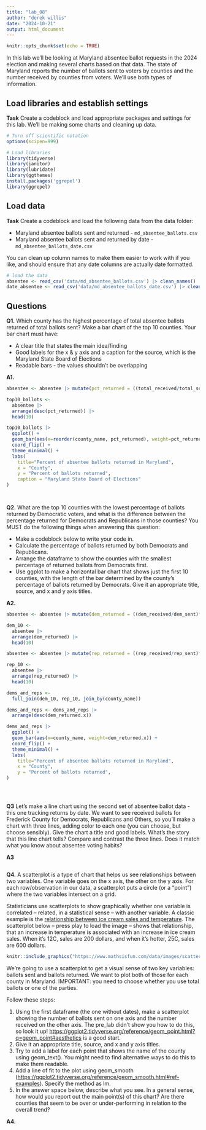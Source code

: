 ```yaml
---
title: "lab_08"
author: "derek willis"
date: "2024-10-21"
output: html_document
---
```


```r
knitr::opts_chunk$set(echo = TRUE)
```

In this lab we'll be looking at Maryland absentee ballot requests in the 2024 election and making several charts based on that data. The state of Maryland reports the number of ballots sent to voters by counties and the number received by counties from voters. We'll use both types of information.

## Load libraries and establish settings

**Task** Create a codeblock and load appropriate packages and settings for this lab. We'll be making some charts and cleaning up data.

```r
# Turn off scientific notation
options(scipen=999)

# Load libraries
library(tidyverse)
library(janitor)
library(lubridate)
library(ggthemes)
install.packages('ggrepel')
library(ggrepel)
```

## Load data

**Task** Create a codeblock and load the following data from the data folder:

-   Maryland absentee ballots sent and returned - `md_absentee_ballots.csv`
-   Maryland absentee ballots sent and returned by date - `md_absentee_ballots_date.csv`

You can clean up column names to make them easier to work with if you like, and should ensure that any date columns are actually date formatted.

```r
# load the data
absentee <- read_csv('data/md_absentee_ballots.csv') |> clean_names()
date_absentee <- read_csv('data/md_absentee_ballots_date.csv') |> clean_names()
```

## Questions

**Q1.** Which county has the highest percentage of total absentee ballots returned of total ballots sent? Make a bar chart of the top 10 counties. Your bar chart must have:

-   A clear title that states the main idea/finding
-   Good labels for the x & y axis and a caption for the source, which is the Maryland State Board of Elections
-   Readable bars - the values shouldn't be overlapping

**A1.**

```r

absentee <- absentee |> mutate(pct_returned = ((total_received/total_sent)*100))

top10_ballots <-
  absentee |>
  arrange(desc(pct_returned)) |>
  head(10)

top10_ballots |> 
  ggplot() +
  geom_bar(aes(x=reorder(county_name, pct_returned), weight=pct_returned)) +
  coord_flip() +
  theme_minimal() +
  labs(
    title="Percent of absentee ballots returned in Maryland",
    x = "County",
    y = "Percent of ballots returned",
    caption = "Maryland State Board of Elections"
) 




```

**Q2.** What are the top 10 counties with the lowest percentage of ballots returned by Democratic voters, and what is the difference between the percentage returned for Democrats and Republicans in those counties? You MUST do the following things when answering this question:

-   Make a codeblock below to write your code in.
-   Calculate the percentage of ballots returned by both Democrats and Republicans.
-   Arrange the dataframe to show the counties with the smallest percentage of returned ballots from Democrats first.
-   Use ggplot to make a horizontal bar chart that shows just the first 10 counties, with the length of the bar determined by the county's percentage of ballots returned by Democrats. Give it an appropriate title, source, and x and y axis titles.

**A2.**

```r
absentee <- absentee |> mutate(dem_returned = ((dem_received/dem_sent)*100))

dem_10 <- 
  absentee |>
  arrange(dem_returned) |>
  head(10)

absentee <- absentee |> mutate(rep_returned = ((rep_received/rep_sent)*100))

rep_10 <- 
  absentee |> 
  arrange(rep_returned) |>
  head(10)

dems_and_reps <- 
  full_join(dem_10, rep_10, join_by(county_name))

dems_and_reps <- dems_and_reps |>
  arrange(desc(dem_returned.x))

dems_and_reps |> 
  ggplot() +
  geom_bar(aes(x=county_name, weight=dem_returned.x)) +
  coord_flip() +
  theme_minimal() +
  labs(
    title="Percent of absentee ballots returned in Maryland",
    x = "County",
    y = "Percent of ballots returned",
) 


  
```

**Q3** Let's make a line chart using the second set of absentee ballot data - this one tracking returns by date. We want to see received ballots for Frederick County for Democrats, Republicans and Others, so you'll make a chart with three lines, adding color to each one (you can choose, but choose sensibly). Give the chart a title and good labels. What's the story that this line chart tells? Compare and contrast the three lines. Does it match what you know about absentee voting habits?

**A3**

```r

```

**Q4.** A scatterplot is a type of chart that helps us see relationships between two variables. One variable goes on the x axis, the other on the y axis. For each row/observation in our data, a scatterplot puts a circle (or a "point") where the two variables intersect on a grid.

Statisticians use scatterplots to show graphically whether one variable is correlated -- related, in a statistical sense -- with another variable. A classic example is the [relationship between ice cream sales and temperature](https://www.mathsisfun.com/data/scatter-xy-plots.html). The scatterplot below -- press play to load the image -- shows that relationship, that an increase in temperature is associated with an increase in ice cream sales. When it's 12C, sales are 200 dollars, and when it's hotter, 25C, sales are 600 dollars.

```r
knitr::include_graphics("https://www.mathsisfun.com/data/images/scatter-ice-cream1.svg")
```

We're going to use a scatterplot to get a visual sense of two key variables: ballots sent and ballots returned. We want to plot both of those for each county in Maryland. IMPORTANT: you need to choose whether you use total ballots or one of the parties.

Follow these steps:

1.  Using the first dataframe (the one without dates), make a scatterplot showing the number of ballots sent on one axis and the number received on the other axis. The pre_lab didn't show you how to do this, so look it up! <https://ggplot2.tidyverse.org/reference/geom_point.html?q=geom_point#aesthetics> is a good start.
2.  Give it an appropriate title, source, and x and y axis titles.
3.  Try to add a label for each point that shows the name of the county using geom_text(). You might need to find alternative ways to do this to make them readable.
4.  Add a line of fit to the plot using geom_smooth (<https://ggplot2.tidyverse.org/reference/geom_smooth.html#ref-examples>). Specify the method as lm.
5.  In the answer space below, describe what you see. In a general sense, how would you report out the main point(s) of this chart? Are there counties that seem to be over or under-performing in relation to the overall trend?

**A4.**

```r

  
```

